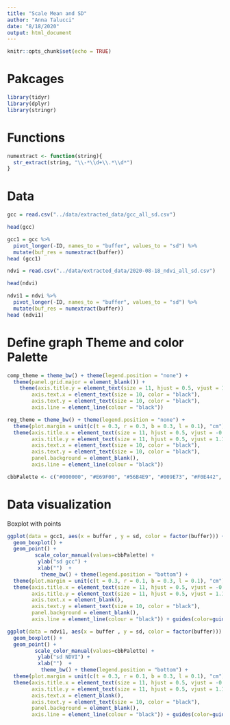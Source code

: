 ```yaml
---
title: "Scale Mean and SD"
author: "Anna Talucci"
date: "8/18/2020"
output: html_document
---
```


```r
knitr::opts_chunk$set(echo = TRUE)
```

# Pakcages
```r
library(tidyr)
library(dplyr)
library(stringr)
```

# Functions

```r
numextract <- function(string){ 
  str_extract(string, "\\-*\\d+\\.*\\d*")
} 

```

# Data
```r
gcc = read.csv("../data/extracted_data/gcc_all_sd.csv")
```


```r
head(gcc)
```
```r
gcc1 = gcc %>%
  pivot_longer(-ID, names_to = "buffer", values_to = "sd") %>%
  mutate(buf_res = numextract(buffer))
head (gcc1)
```


```r
ndvi = read.csv("../data/extracted_data/2020-08-18_ndvi_all_sd.csv")
```


```r
head(ndvi)
```

```r
ndvi1 = ndvi %>%
  pivot_longer(-ID, names_to = "buffer", values_to = "sd") %>%
  mutate(buf_res = numextract(buffer))
head (ndvi1)
```


# Define graph Theme and color Palette 

```r
comp_theme = theme_bw() + theme(legend.position = "none") +  
  theme(panel.grid.major = element_blank()) +
    theme(axis.title.y = element_text(size = 11, hjust = 0.5, vjust = 1.1),
        axis.text.x = element_text(size = 10, color = "black"),
        axis.text.y = element_text(size = 10, color = "black"),
        axis.line = element_line(colour = "black"))
```
 
```r

reg_theme = theme_bw() + theme(legend.position = "none") +
  theme(plot.margin = unit(c(t = 0.3, r = 0.3, b = 0.3, l = 0.1), "cm")) +
  theme(axis.title.x = element_text(size = 11, hjust = 0.5, vjust = -0.1),
        axis.title.y = element_text(size = 11, hjust = 0.5, vjust = 1.1),
        axis.text.x = element_text(size = 10, color = "black"),
        axis.text.y = element_text(size = 10, color = "black"),
        panel.background = element_blank(), 
        axis.line = element_line(colour = "black"))

```

```r
cbbPalette <- c("#000000", "#E69F00", "#56B4E9", "#009E73", "#F0E442", "#0072B2", "#D55E00", "#CC79A7")
```



# Data visualization


Boxplot with points
```r
ggplot(data = gcc1, aes(x = buffer , y = sd, color = factor(buffer))) +
  geom_boxplot() +       
  geom_point() +
         scale_color_manual(values=cbbPalette) +
          ylab("sd gcc") +
          xlab("")  +
           theme_bw() + theme(legend.position = "bottom") +
  theme(plot.margin = unit(c(t = 0.3, r = 0.1, b = 0.3, l = 0.1), "cm")) +
  theme(axis.title.x = element_text(size = 11, hjust = 0.5, vjust = -0.1),
        axis.title.y = element_text(size = 11, hjust = 0.5, vjust = 1.1),
        axis.text.x = element_blank(),
        axis.text.y = element_text(size = 10, color = "black"),
        panel.background = element_blank(), 
        axis.line = element_line(colour = "black")) + guides(color=guide_legend(override.aes=list(fill=NA), title = "GCC"))
```

```r
ggplot(data = ndvi1, aes(x = buffer , y = sd, color = factor(buffer))) +
  geom_boxplot() +       
  geom_point() +
         scale_color_manual(values=cbbPalette) +
          ylab("sd NDVI") +
          xlab("")  +
           theme_bw() + theme(legend.position = "bottom") +
  theme(plot.margin = unit(c(t = 0.3, r = 0.1, b = 0.3, l = 0.1), "cm")) +
  theme(axis.title.x = element_text(size = 11, hjust = 0.5, vjust = -0.1),
        axis.title.y = element_text(size = 11, hjust = 0.5, vjust = 1.1),
        axis.text.x = element_blank(),
        axis.text.y = element_text(size = 10, color = "black"),
        panel.background = element_blank(), 
        axis.line = element_line(colour = "black")) + guides(color=guide_legend(override.aes=list(fill=NA), title = "NDVI"))
```